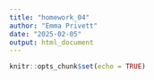 ```yaml
---
title: "homework_04"
author: "Emma Privett"
date: "2025-02-05"
output: html_document
---
```


```r
knitr::opts_chunk$set(echo = TRUE)
```

